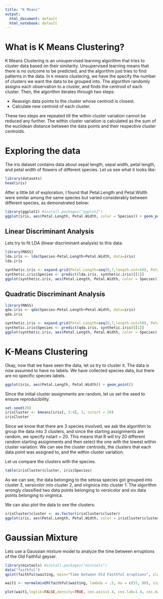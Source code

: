 ```yaml
---
title: "K Means"
output:
  html_document: default
  html_notebook: default
---
```


# What is K Means Clustering?

K Means Clustering is an unsupervised learning algorithm that tries to cluster data based on their similarity. Unsupervised learning means that there is no outcome to be predicted, and the algorithm just tries to find patterns in the data. In k means clustering, we have the specify the number of clusters we want the data to be grouped into. The algorithm randomly assigns each observation to a cluster, and finds the centroid of each cluster. Then, the algorithm iterates through two steps:

- Reassign data points to the cluster whose centroid is closest.
- Calculate new centroid of each cluster.

These two steps are repeated till the within cluster variation cannot be reduced any further. The within cluster variation is calculated as the sum of the euclidean distance between the data points and their respective cluster centroids. 

# Exploring the data

The iris dataset contains data about sepal length, sepal width, petal length, and petal width of flowers of different species. Let us see what it looks like:
```r
library(datasets)
head(iris)
```

After a little bit of exploration, I found that Petal.Length and Petal.Width were similar among the same species but varied considerably between different species, as demonstrated below:

```r
library(ggplot2) #install.packages("ggplot2")  
ggplot(iris, aes(Petal.Length, Petal.Width, color = Species)) + geom_point()
```

## Linear Discriminant Analysis
Lets try to fit LDA (linear discriminant analysis) to this data.

```r
library(MASS)
lda.iris <- lda(Species~Petal.Length+Petal.Width, data=iris)
lda.iris
```
```r
synthetic.iris <- expand.grid(Petal.Length=seq(0,7,length.out=50), Petal.Width=seq(0,2.5,length.out=50))
synthetic.iris$Species <- predict(lda.iris, synthetic.iris)[[1]]
ggplot(synthetic.iris, aes(Petal.Length, Petal.Width, color = Species)) + geom_point()
```

## Quadratic Discriminant Analysis

```r
library(MASS)
qda.iris <- qda(Species~Petal.Length+Petal.Width, data=iris)
qda.iris
```

```r
synthetic.iris <- expand.grid(Petal.Length=seq(0,7,length.out=50), Petal.Width=seq(0,2.5,length.out=50))
synthetic.iris$Species <- predict(qda.iris, synthetic.iris)[[1]]
ggplot(synthetic.iris, aes(Petal.Length, Petal.Width, color = Species)) + geom_point()
```

# K-Means Clustering

Okay, now that we have seen the data, let us try to cluster it. The data is now assumed to have no labels. We have collected species data, but there are no specific species labels.
```r
ggplot(iris, aes(Petal.Length, Petal.Width)) + geom_point()
```



Since the initial cluster assignments are random, let us set the seed to ensure reproducibility.

```r
set.seed(20)
irisCluster <- kmeans(iris[, 3:4], 3, nstart = 20)
irisCluster
```

Since we know that there are 3 species involved, we ask the algorithm to group the data into 3 clusters, and since the starting assignments are random, we specify nstart = 20. This means that R will try 20 different random starting assignments and then select the one with the lowest within cluster variation.
We can see the cluster centroids, the clusters that each data point was assigned to, and the within cluster variation.

Let us compare the clusters with the species.
```r
table(irisCluster$cluster, iris$Species)
```

As we can see, the data belonging to the setosa species got grouped into cluster 3, versicolor into cluster 2, and virginica into cluster 1. The algorithm wrongly classified two data points belonging to versicolor and six data points belonging to virginica.

We can also plot the data to see the clusters:

```r
irisCluster$cluster <- as.factor(irisCluster$cluster)
ggplot(iris, aes(Petal.Length, Petal.Width, color = irisCluster$cluster)) + geom_point()
```

# Gaussian Mixture

Lets use a Gaussian mixture model to analyze the time between erruptions of the Old Faithful geyser. 

```r
library(mixtools) #install.packages("mixtools")
data("faithful")
qplot(faithful$waiting, main="Time between Old Faithful eruptions", xlab="Minutes",  ylab="", binwidth=3);
```

```r
wait1 <- normalmixEM(faithful$waiting, lambda = .5, mu = c(55, 80), sigma = 5)
```


```r
plot(wait1,loglik=FALSE,density=TRUE, cex.axis=1.4, cex.lab=1.4, cex.main=1.8,main2="Time between Old Faithful eruptions", xlab2="Minutes")
```


